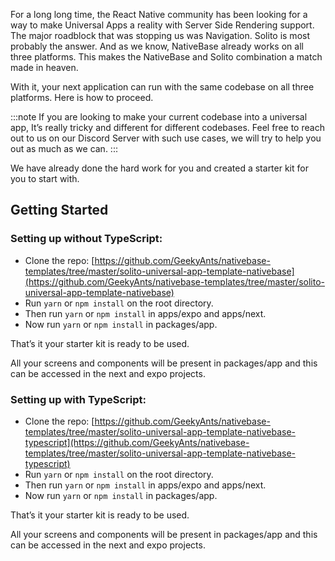 For a long long time, the React Native community has been looking for a way to make Universal Apps a reality with Server Side Rendering support. The major roadblock that was stopping us was Navigation. Solito is most probably the answer. And as we know, NativeBase already works on all three platforms. This makes the NativeBase and Solito combination a match made in heaven.

With it, your next application can run with the same codebase on all three platforms. Here is how to proceed.

:::note
If you are looking to make your current codebase into a universal app, It’s really tricky and different for different codebases. Feel free to reach out to us on our Discord Server with such use cases, we will try to help you out as much as we can.
:::

We have already done the hard work for you and created a starter kit for you to start with.

## Getting Started

### Setting up without TypeScript:

- Clone the repo: [https://github.com/GeekyAnts/nativebase-templates/tree/master/solito-universal-app-template-nativebase](https://github.com/GeekyAnts/nativebase-templates/tree/master/solito-universal-app-template-nativebase)
- Run `yarn` or `npm install` on the root directory.
- Then run `yarn` or `npm install` in apps/expo and apps/next.
- Now run `yarn` or `npm install` in packages/app.

That’s it your starter kit is ready to be used.

All your screens and components will be present in packages/app and this can be accessed in the next and expo projects.

### Setting up with TypeScript:

- Clone the repo: [https://github.com/GeekyAnts/nativebase-templates/tree/master/solito-universal-app-template-nativebase-typescript](https://github.com/GeekyAnts/nativebase-templates/tree/master/solito-universal-app-template-nativebase-typescript)
- Run `yarn` or `npm install` on the root directory.
- Then run `yarn` or `npm install` in apps/expo and apps/next.
- Now run `yarn` or `npm install` in packages/app.

That’s it your starter kit is ready to be used.

All your screens and components will be present in packages/app and this can be accessed in the next and expo projects.
